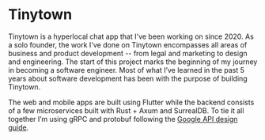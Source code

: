 <ImageZoom
  src="/projects/tinytown/website.png"
  alt="Screenshot of the Tinytown website"
/>

# Tinytown

<ProjectDetail title="Role" description="Founder" />
<ProjectDetail title="Time" description="2020 ↔ present" />
<ProjectDetail
  title="Tools"
  description="React, Flutter, Firebase, Rust + Axum, gRPC + protobuf, Sentry, Docker, SurrealDB and many, many more."
/>
<ProjectDetail
  title="See live"
  description="tinytown.app"
  link="https://about.tinytown.app"
/>

Tinytown is a hyperlocal chat app that I've been working on since 2020. As a solo founder, the work I've done on Tinytown encompasses all areas of business and product development -- from legal and marketing to design and engineering. The start of this project marks the beginning of my journey in becoming a software engineer. Most of what I’ve learned in the past 5 years about software development has been with the purpose of building Tinytown.

<ImageZoom
  src="/projects/tinytown/assets.png"
  alt="Tinytown marketing assets (app icon, logo, cover image)"
/>

The web and mobile apps are built using Flutter while the backend consists of a few microservices built with Rust + Axum and SurrealDB. To tie it all together I’m using gRPC and protobuf following the [Google API design guide](https://cloud.google.com/apis/design).

<ImageZoom
  src="/projects/tinytown/style.png"
  alt="Tinytown style guide with color and fonts"
/>

<TwoColumnImage
  src="/projects/tinytown/shouts.gif"
  alt="GIF of the Tinytown app showing how to create Shouts"
  title="Shouts"
  description="Shouts are geotagged little messages that only users nearby can see."
/>

<TwoColumnImage
  src="/projects/tinytown/squads.gif"
  alt="GIF of the Tinytown app showing how to create a Squad"
  title="Squads"
  description="Users can create or join Squads that they see on the map."
  side="right"
/>

<TwoColumnImage
  src="/projects/tinytown/messages.gif"
  alt="GIF of the Tinytown app showing how to send messages"
  title="Messages"
  description="Squad has a group chat with support for text messages, gifs, and Shouts."
/>
